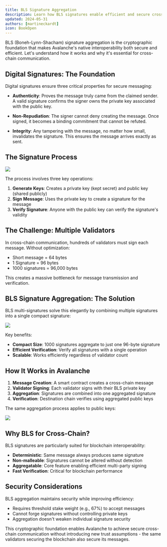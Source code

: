 ```yaml
---
title: BLS Signature Aggregation
description: Learn how BLS signatures enable efficient and secure cross-chain communication
updated: 2024-05-31
authors: [martineckardt]
icon: BookOpen
---
```


<YouTube id="rJ-G5ri65rs" />

BLS (Boneh-Lynn-Shacham) signature aggregation is the cryptographic foundation that makes Avalanche's native interoperability both secure and efficient. Let's understand how it works and why it's essential for cross-chain communication.

## Digital Signatures: The Foundation

Digital signatures ensure three critical properties for secure messaging:

- **Authenticity**: Proves the message truly came from the claimed sender. A valid signature confirms the signer owns the private key associated with the public key.

- **Non-Repudiation**: The signer cannot deny creating the message. Once signed, it becomes a binding commitment that cannot be refuted.

- **Integrity**: Any tampering with the message, no matter how small, invalidates the signature. This ensures the message arrives exactly as sent.

## The Signature Process

![](/common-images/cryptography/signature-scheme-methods.png)

The process involves three key operations:

1. **Generate Keys**: Creates a private key (kept secret) and public key (shared publicly)
2. **Sign Message**: Uses the private key to create a signature for the message
3. **Verify Signature**: Anyone with the public key can verify the signature's validity

## The Challenge: Multiple Validators

In cross-chain communication, hundreds of validators must sign each message. Without optimization:

- Short message = 64 bytes
- 1 Signature = 96 bytes  
- 1000 signatures = 96,000 bytes

This creates a massive bottleneck for message transmission and verification.

## BLS Signature Aggregation: The Solution

BLS multi-signatures solve this elegantly by combining multiple signatures into a single compact signature:

![](/common-images/cryptography/signature-aggregation.png)

Key benefits:
- **Compact Size**: 1000 signatures aggregate to just one 96-byte signature
- **Efficient Verification**: Verify all signatures with a single operation
- **Scalable**: Works efficiently regardless of validator count

## How It Works in Avalanche

1. **Message Creation**: A smart contract creates a cross-chain message
2. **Validator Signing**: Each validator signs with their BLS private key
3. **Aggregation**: Signatures are combined into one aggregated signature
4. **Verification**: Destination chain verifies using aggregated public keys

The same aggregation process applies to public keys:

![](/common-images/cryptography/multi-signature-schemes-methods.png)

## Why BLS for Cross-Chain?

BLS signatures are particularly suited for blockchain interoperability:

- **Deterministic**: Same message always produces same signature
- **Non-malleable**: Signatures cannot be altered without detection
- **Aggregatable**: Core feature enabling efficient multi-party signing
- **Fast Verification**: Critical for blockchain performance

## Security Considerations

BLS aggregation maintains security while improving efficiency:

- Requires threshold stake weight (e.g., 67%) to accept messages
- Cannot forge signatures without controlling private keys
- Aggregation doesn't weaken individual signature security

This cryptographic foundation enables Avalanche to achieve secure cross-chain communication without introducing new trust assumptions - the same validators securing the blockchain also secure its messages.

<Quiz quizId="309"/> 